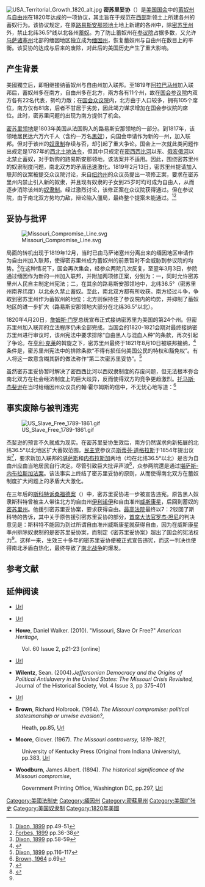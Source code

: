 [[Image:USA_Territorial_Growth_1820_alt.jpg|thumb]]
{{南北戰爭導火線}}
'''密苏里妥协'''（{{lang-en|Missouri Compromise}}）是[[美国国会|美国国会]]中的[[蓄奴州与自由州|蓄奴州与自由州]]在1820年达成的一项协议，其主旨在于规范在[[美国西部|西部]]新领土上所建各州的蓄奴行为。该协议规定，在原[[路易斯安那领地|路易斯安那领地]]土地上新建的各州中，除[[密苏里州|密苏里州]]外，禁止北纬36.5°线以北各州[[蓄奴|蓄奴]]。为了防止蓄奴州在[[美国参议院|参议院]]占据多数，又允许[[马萨诸塞州|马萨诸塞州]]北部的缅因地区独立成为[[缅因州|缅因州]]，恢复蓄奴州与自由州在数目上的平衡。该妥协的达成与后来的废除，对此后的美国历史产生了重大影响。

==产生背景==
美國獨立后，即相继接纳蓄奴州与自由州加入联邦。至1819年[[阿拉巴马州|阿拉巴马州]]加入联邦后，蓄奴州多在南方，自由州多在北方，兩方各有11个州，故在[[美国参议院|国会参议院]]内双方各有22名代表，勢均力敵；在[[美国众议院|国会众议院]]内，北方由于人口较多，拥有105个席位，南方仅有81席，后者不甘居于劣势，因此竭力谋求增加在国会参议院的席位。此时，密苏里问题的出现为南方提供了机会。

[[密苏里领地|密苏里领地]]是1803年美国从法国购入的路易斯安那领地的一部分。到1817年，该领地居民达六万六千人（含约一万名[[黑奴|黑奴]]），向国会申请作为新的一州，加入联邦。但对于该州的[[奴隶制|奴隶制]]存续与否，却引起了重大争论。国会上一次就此类问题作出规定是1787年的[[西北土地法令|西北土地法令]]，但其中只规定在[[密西西比河|密西西比河]]以东、[[俄亥俄河|俄亥俄河]]以北禁止蓄奴，对于新购的路易斯安那领地，该法案并不适用。因此，围绕密苏里州的奴隶制度问题，南北双方的矛盾迅速激化。1819年2月13日，密苏里州提请加入联邦的议案被提交众议院讨论，来自[[纽约州|纽约州]]的众议员{{link-en|詹姆斯·塔尔梅奇|James Tallmadge}}提出一项修正案，要求在密苏里州内禁止引入新的奴隶，并且现有奴隶的子女到25岁时均可成为自由人，从而逐步消除该州的[[奴隶制|奴隶制]]。经过激烈讨论，该修正案在众议院获得通过。但在参议院，由于南北双方势均力敌，辩论陷入僵局，最终整个提案未能通过。<ref>[[#Dixon|Dixon, 1899]] pp.49-51</ref><ref>[[#Forbes|Forbes, 1899]] pp.36-38</ref>

==妥协与批评==

[[File:Missouri_Compromise_Line.svg|left]]

局面的转机出现于1819年12月，当时已由马萨诸塞州分离出来的缅因地区申请作为自由州加入联邦，使得密苏里州成为蓄奴州的前景暂时不会威胁到参议院的均势。<ref>[[#Dixon|Dixon, 1899]] pp.58-59</ref>在这种情况下，国会再次集会，经参众两院几次反复，至翌年3月3日，参院通过缅因作为新的一州加入联邦，并附加两项修正案，分别为：一，同时允许密苏里州人民自主制定州宪法；二，在其余的路易斯安那领地中，北纬36.5°（密苏里州南界纬度）以北永久禁止蓄奴。至此，南北双方都有所收获。南方经过斗争，争取到密苏里州作为蓄奴州的地位；北方则保持住了参议院内的均势，并抑制了蓄奴地区的进一步扩大（路易斯安那领地大部分在北纬36.5°以北）。

1820年4月20日，[[詹姆斯·门罗|詹姆斯·门罗]]总统宣布正式接纳密苏里为美国的第24个州。但密苏里州加入联邦的立法程序仍未全部完成。当国会的1820-1821会期对最终接纳密苏里州进行审议时，该州宪法中要求排除“自由黑人与混血人种”的条款，再次引起了争论。在[[亨利·克莱|亨利·克莱]]的斡旋之下，密苏里州最终于1821年8月10日被联邦接纳，<ref>{{cite web | url=http://lcweb2.loc.gov/ammem/today/aug10.html | publisher=Library of Congress | title=Missouri Becomes a State | date=August 10, 1821 | accessdate=2012-11-18 | archive-date=2012-10-15 | archive-url=https://web.archive.org/web/20121015002031/http://lcweb2.loc.gov/ammem/today/aug10.html | dead-url=no }}</ref>条件是，密苏里州宪法中的排除条款“不得有损任何美国公民的特权和豁免权”。有人将这一故意含糊其辞的做法称作“第二次密苏里妥协”。<ref>[[#Dixon|Dixon, 1899]] pp.116-117</ref>

虽然密苏里妥协暂时解决了密西西比河以西奴隶制度的存废问题，但无法根本弥合南北双方在社会经济制度上的巨大歧异，反而使得双方的竞争更趋激烈。[[托马斯·杰斐逊|托马斯·杰斐逊]]在当时给缅因州众议员约翰·霍尔姆斯的信中，不无忧心地写道：<ref>[[#Brown|Brown, 1964]] p.69</ref>

{{quote|……然而这个重大的问题，如同黑夜里的火灾警钟一般，令我惊醒并充满恐惧。我一度觉得这是联邦的丧钟。此时此刻，这个方案确是息事宁人。但这终究是缓期行刑，不是最终判决。这条具有政治和道德意味的地理界线一旦出炉，只怕会引起人们的愤怒情绪，并且永远无法弥平。任何新的刺激，都只会使这种愤怒越来越深。”<ref>[[#Peterson60|Peterson, 1960]] p.189</ref><ref>{{cite web | url=http://www.loc.gov/exhibits/jefferson/159.html | title=Thomas Jefferson  to John Holmes | date=April 22, 1820 | accessdate=2012-11-18 | archive-date=2021-01-23 | archive-url=https://web.archive.org/web/20210123112803/https://www.loc.gov/exhibits/jefferson/159.html | dead-url=no }}</ref>}}

==事实废除与被判违宪==
[[File:US_Slave_Free_1789-1861.gif|right]]

杰斐逊的预言不久就成为现实。在密苏里妥协生效后，南方仍然谋求向新拓展的北纬36.5°以北地区扩大蓄奴范围。[[民主党_(美国)|民主党]]参议员[[斯蒂芬·道格拉斯|斯蒂芬·道格拉斯]]于1854年提出议案<ref>{{cite book |title = 北京大学法学百科全书 |author = 饶鑫贤 主编 |publisher = 北京大学出版社 |year = 2000 |isbn = 7301047614 |pages = 423}}</ref>，要求新加入联邦的[[堪萨斯|堪萨斯]]和[[内布拉斯加|内布拉斯加]]两地（均在北纬36.5°以北）是否为自由州应由当地居民自行决定。尽管引致巨大批评声浪<ref>{{cite web |url = http://www.lincolnatpeoria.com |title = Lincoln at Peoria |accessdate = 2012-11-18 |archive-date = 2019-06-26 |archive-url = https://web.archive.org/web/20190626041033/https://www.lincolnatpeoria.com/ |dead-url = no }}</ref>，众参两院還是通过[[内步拉斯加法案|堪萨斯-内布拉斯加法案]]。该法事实上终结了密苏里妥协的原则，从而使得南北双方在蓄奴制度扩大问题上的矛盾大大激化。

在三年后的[[斯科特诉桑福德案|斯科特诉桑福德案]]（{{ussc|60|393|1857}}）中，密苏里妥协进一步被宣告违宪。原告黑人奴隶斯科特曾被主人带往北方的自由州[[伊利诺伊|伊利诺伊]]和自由准州[[威斯康星|威斯康星]]，后回到蓄奴的[[密苏里州|密苏里州]]。他援引密苏里妥协案，要求获得自由。[[美国最高法院|最高法院]]最终以7：2驳回了斯科特的告诉，其中关于原告援引密苏里妥协的部分，[[首席大法官|首席大法官]][[罗杰·坦尼|罗杰·坦尼]]的判决意见是：斯科特不能因为到过所谓自由准州威斯康星就获得自由，因为在威斯康星準州排除奴隶制的是密苏里妥协案，而制定《密苏里妥协案》超出了国会的宪法权力<ref name="CITEREF施瓦茨2005" />。这样一来，生效三十多年的密苏里妥协便被正式宣告违宪，而这一判决也使得南北矛盾白热化，最终导致了[[南北战争|南北战争]]的爆发。

==参考文献==
{{reflist|refs=
<ref name="CITEREF施瓦茨2005">{{cite book |ref=harv |last=施瓦茨|first=B.|others=毕洪海；柯翀 等译 |title=美国最高法院史 |location=北京 |publisher=中国政法大学出版社 |edition=第1版 |isbn=7-5620-2926-1 |language=zh |date=2005年12月}}</ref>}}

==延伸阅读==
</small>
*{{cite book |last='''Dixon''' |first=Mrs. Archibald |title=The true history of the Missouri compromise and its repeal |ref=Dixon |authorlink= |publisher=<br>The Robert Clarke company |year=1899  |pages=623 |isbn= }} [http://books.google.com/books?id=ojh-AAAAIAAJ&vq=knell&source=gbs_navlinks_s Url]{{Wayback|url=http://books.google.com/books?id=ojh-AAAAIAAJ&vq=knell&source=gbs_navlinks_s |date=20130622123341 }}
*{{cite book |last='''Forbes''' |first=Robert Pierce |title=The true history of the Missouri compromise and its repeal |ref=Forbes |authorlink= |publisher=<br>Univ of North Carolina Press |year=2007  |pages=369 |isbn=9780807831052 }} [http://books.google.com/books?id=lPR28UNIXgEC&dq=%22missouri+compromise%22&source=gbs_navlinks_s Url]{{Wayback|url=http://books.google.com/books?id=lPR28UNIXgEC&dq=%22missouri+compromise%22&source=gbs_navlinks_s |date=20130622032809 }}
* '''Howe''', Daniel Walker. (2010). "Missouri, Slave Or Free?" ''American Heritage,'' 
:Vol. 60 Issue 2, p21-23 [online]
*{{cite book |title=The Jefferson Image in the American Mind |last='''Peterson''' |first=Merrill D. |ref=Peterson60|year=1960 |page=548 |publisher=<br>University of Virginia Press. |ISBN=0-8139-1851-0}} [http://books.google.com/books?id=0QNrZoAgGAsC&vq=individual+liberty&source=gbs_navlinks_s Url]{{Wayback|url=http://books.google.com/books?id=0QNrZoAgGAsC&vq=individual+liberty&source=gbs_navlinks_s |date=20130619052210 }}
* '''Wilentz''', Sean. (2004).''Jeffersonian Democracy and the Origins of Political Antislavery in the United States: The Missouri Crisis Revisited,''<br>Journal of the Historical Society, Vol. 4 Issue 3, pp 375–401
*{{cite book |last='''Humphrey''' |first=Rev. Heman, D.D |title=THE MISSOURI COMPROMISE
 |ref=Humphrey |publisher=<br>Reed, Hull & Peirson, Pittsfield |year=1854 |pages=32}} [http://books.google.com/books?id=gppoT8A77-UC&source=gbs_navlinks_s Url]{{Wayback|url=http://books.google.com/books?id=gppoT8A77-UC&source=gbs_navlinks_s |date=20130622041921 }}
*'''Brown''', Richard Holbrook. (1964). ''The Missouri compromise: political statesmanship or unwise evasion?'',
:Heath, pp.85, [http://books.google.com/books?id=voVxAAAAMAAJ&source=gbs_navlinks_s Url]{{Wayback|url=http://books.google.com/books?id=voVxAAAAMAAJ&source=gbs_navlinks_s |date=20130622032750 }} 
*'''Moore''', Glover. (1967). ''The Missouri controversy, 1819-1821'', 
:University of Kentucky Press (Original from Indiana University), pp.383, [http://books.google.com/books?id=znAqAAAAYAAJ&source=gbs_navlinks_s Url]{{Wayback|url=http://books.google.com/books?id=znAqAAAAYAAJ&source=gbs_navlinks_s |date=20130622010105 }}
*'''Woodburn''', James Albert. (1894). ''The historical significance of the Missouri compromise'',
:Government Printing Office, Washington DC, pp.297, [http://books.google.com/books?id=SjQOAAAAIAAJ&vq=jefferson&source=gbs_navlinks_s Url]{{Wayback|url=http://books.google.com/books?id=SjQOAAAAIAAJ&vq=jefferson&source=gbs_navlinks_s |date=20130622152442 }}
{{南北战争}}
[[Category:美國法制史|Category:美國法制史]]
[[Category:緬因州|Category:緬因州]]
[[Category:密蘇里州|Category:密蘇里州]]
[[Category:美国扩张史|Category:美国扩张史]]
[[Category:美国奴隶制|Category:美国奴隶制]]
[[Category:1820年美國|Category:1820年美國]]